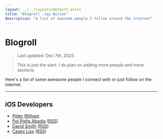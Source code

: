 ```yaml
---
layout: ../../layouts/Default.astro
title: "Blogroll -Jay Wilson"
description: "A list of awesome people I follow around the internet"
---
```


# Blogroll

<blockquote class="callout p-2 my-2 text-slate-600 font-mono border-solid border-2 border-slate-400 rounded-md bg-slate-100">
Last updated: Dec 7th, 2023

This is just the start. I do plan on adding more people and more sections
</blockquote>

Here's a list of some awesome people I connect with or just follow on the internet.

---

## iOS Developers

<ul class="list-disc list-outside p-2 ms-8 text-lg">
    <li>
    <a href="https://peterwitham.com/">Peter Witham</a>
    </li>
    <li>
    <a href="https://www.polpiella.dev/">Pol Piella Abadia</a> (<a href="https://www.polpiella.dev/rss.xml" class="rss">RSS</a>)
    </li>
    <li>
    <a href="https://www.david-smith.org/">David Smith</a> (<a href="https://www.david-smith.org/atom.xml" class="rss">RSS</a>)
    </li>
    <li>
    <a href="https://www.caseyliss.com/">Casey Liss</a> (<a href="https://www.caseyliss.com/rss" class="rss">RSS</a>)
    </li>
</ul>
